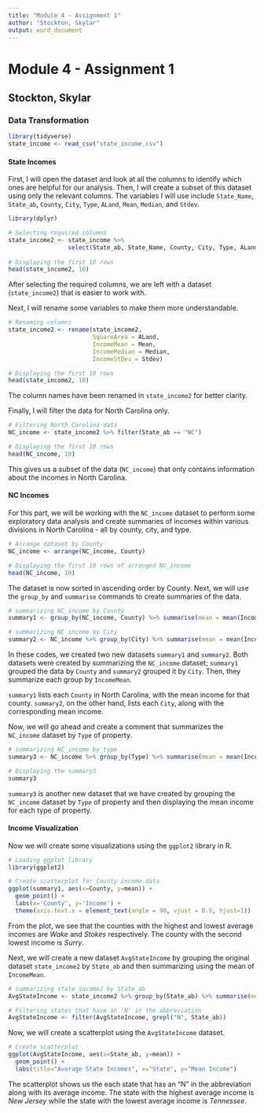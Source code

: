 ```yaml
---
title: "Module 4 - Assignment 1"
author: "Stockton, Skylar"
output: word_document
---
```

# Module 4 - Assignment 1

## Stockton, Skylar

### Data Transformation

```r
library(tidyverse)
state_income <- read_csv("state_income.csv")
```

#### State Incomes

First, I will open the dataset and look at all the columns to identify which ones are helpful for our analysis. Then, I will create a subset of this dataset using only the relevant columns. The variables I will use include `State_Name`, `State_ab`, `County`, `City`, `Type`, `ALand`, `Mean`, `Median`, and `Stdev`.

```r
library(dplyr)

# Selecting required columns
state_income2 <- state_income %>% 
                 select(State_ab, State_Name, County, City, Type, ALand, Mean, Median, Stdev)
                 
# Displaying the first 10 rows
head(state_income2, 10)
```

After selecting the required columns, we are left with a dataset (`state_income2`) that is easier to work with.

Next, I will rename some variables to make them more understandable.

```r
# Renaming columns
state_income2 <- rename(state_income2, 
                        SquareArea = ALand, 
                        IncomeMean = Mean,
                        IncomeMedian = Median, 
                        IncomeStDev = Stdev)

# Displaying the first 10 rows
head(state_income2, 10)
```

The column names have been renamed in `state_income2` for better clarity. 

Finally, I will filter the data for North Carolina only.

```r
# Filtering North Carolina data
NC_income <- state_income2 %>% filter(State_ab == "NC")

# Displaying the first 10 rows
head(NC_income, 10)
```

This gives us a subset of the data (`NC_income`) that only contains information about the incomes in North Carolina.

#### NC Incomes

For this part, we will be working with the `NC_income` dataset to perform some exploratory data analysis and create summaries of incomes within various divisions in North Carolina - all by county, city, and type.

```r
# Arrange dataset by County
NC_income <- arrange(NC_income, County)

# Displaying the first 10 rows of arranged NC_income
head(NC_income, 10)
```

The dataset is now sorted in ascending order by County. Next, we will use the `group_by` and `summarise` commands to create summaries of the data.

```r
# summarizing NC_income by County
summary1 <- group_by(NC_income, County) %>% summarise(mean = mean(IncomeMean))

# summarizing NC_income by City
summary2 <- NC_income %>% group_by(City) %>% summarise(mean = mean(IncomeMean))
```

In these codes, we created two new datasets `summary1` and `summary2`. Both datasets were created by summarizing the `NC_income` dataset; `summary1` grouped the data by `County` and `summary2` grouped it by `City`. Then, they summarize each group by `IncomeMean`.

`summary1` lists each `County` in North Carolina, with the mean income for that county. `summary2`, on the other hand, lists each `City`, along with the corresponding mean income.

Now, we will go ahead and create a comment that summarizes the `NC_income` dataset by `Type` of property.

```r
# summarizing NC_income by type
summary3 <- NC_income %>% group_by(Type) %>% summarise(mean = mean(IncomeMean))

# Displaying the summary3
summary3
```

`summary3` is another new dataset that we have created by grouping the `NC_income` dataset by `Type` of property and then displaying the mean income for each type of property.

#### Income Visualization

Now we will create some visualizations using the `ggplot2` library in R.

```r
# Loading ggplot library
library(ggplot2)

# Create scatterplot for County income data
ggplot(summary1, aes(x=County, y=mean)) +
  geom_point() + 
  labs(x='County', y='Income') + 
  theme(axis.text.x = element_text(angle = 90, vjust = 0.5, hjust=1))
```

From the plot, we see that the counties with the highest and lowest average incomes are *Wake* and *Stokes* respectively. The county with the second lowest income is *Surry*.

Next, we will create a new dataset `AvgStateIncome` by grouping the original dataset `state_income2` by `State_ab` and then summarizing using the mean of `IncomeMean`.

```r
# summarizing state_income2 by State_ab
AvgStateIncome <- state_income2 %>% group_by(State_ab) %>% summarise(mean = mean(IncomeMean))

# Filtering states that have an 'N' in the abbreviation
AvgStateIncome <- filter(AvgStateIncome, grepl("N", State_ab))
```

Now, we will create a scatterplot using the `AvgStateIncome` dataset.

```r
# Create scatterplot
ggplot(AvgStateIncome, aes(x=State_ab, y=mean)) +
  geom_point() +  
  labs(title="Average State Incomes", x="State", y="Mean Income")
```

The scatterplot shows us the each state that has an "N" in the abbreviation along with its average income. The state with the highest average income is *New Jersey* while the state with the lowest average income is *Tennessee*.
